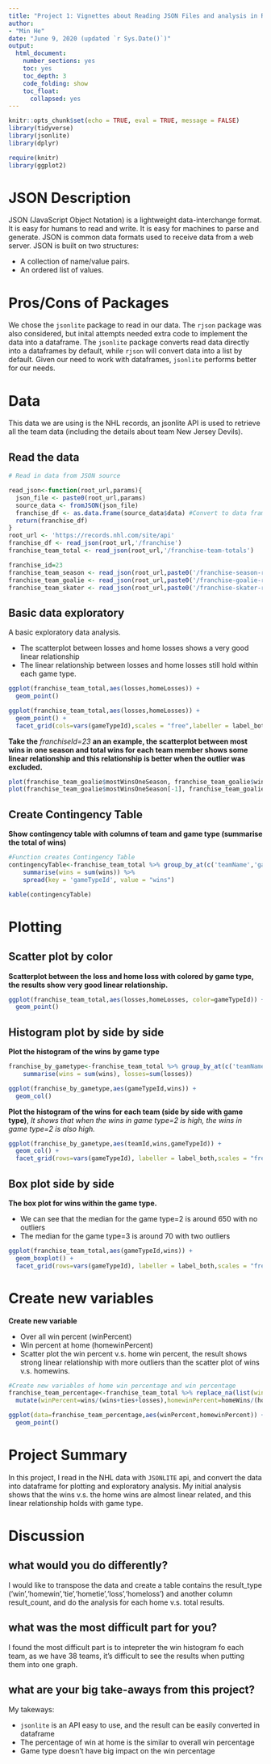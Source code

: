 ```yaml
---
title: "Project 1: Vignettes about Reading JSON Files and analysis in R"
author: 
- "Min He"
date: "June 9, 2020 (updated `r Sys.Date()`)"
output: 
  html_document:
    number_sections: yes
    toc: yes
    toc_depth: 3
    code_folding: show
    toc_float:
      collapsed: yes
---
```

  
```r
knitr::opts_chunk$set(echo = TRUE, eval = TRUE, message = FALSE)
library(tidyverse)
library(jsonlite)
library(dplyr)

require(knitr)
library(ggplot2)
```

# JSON Description
JSON (JavaScript Object Notation) is a lightweight data-interchange format. It is easy for humans to read and write. It is easy for machines to parse and generate. JSON is common data formats used to receive data from a web server. JSON is built on two structures: 

+ A collection of name/value pairs.
+ An ordered list of values. 


# Pros/Cons of Packages

We chose the `jsonlite` package to read in our data. The `rjson` package was also considered, but inital attempts needed extra code to implement the data into a dataframe. The `jsonlite` package converts read data directly into a dataframes by default, while `rjson` will convert data into a list by default. Given our need to work with dataframes, `jsonlite` performs better for our needs.


# Data

This data we are using is the NHL records, an jsonlite API is used to retrieve all the team data (including the details about team New Jersey Devils).

## Read the data
```r
# Read in data from JSON source

read_json<-function(root_url,params){
  json_file <- paste0(root_url,params)
  source_data <- fromJSON(json_file)
  franchise_df <- as.data.frame(source_data$data) #Convert to data frame
  return(franchise_df)
}
root_url <- 'https://records.nhl.com/site/api'
franchise_df <- read_json(root_url,'/franchise')
franchise_team_total <- read_json(root_url,'/franchise-team-totals')

franchise_id=23
franchise_team_season <- read_json(root_url,paste0('/franchise-season-records?cayenneExp=franchiseId=',franchise_id))
franchise_team_goalie <- read_json(root_url,paste0('/franchise-goalie-records?cayenneExp=franchiseId=',franchise_id))
franchise_team_skater <- read_json(root_url,paste0('/franchise-skater-records?cayenneExp=franchiseId=',franchise_id))

```

## Basic data exploratory

A basic exploratory data analysis.

+ The scatterplot between losses and home losses shows a very good linear relationship
+ The linear relationship between losses and home losses still hold within each game type.

```r

ggplot(franchise_team_total,aes(losses,homeLosses)) +
  geom_point()
```

```r
ggplot(franchise_team_total,aes(losses,homeLosses)) +
  geom_point() +
  facet_grid(cols=vars(gameTypeId),scales = "free",labeller = label_both)
```

**Take the** *franchiseId=23* **an an example, the scatterplot between most wins in one season and total wins for each team member shows some linear relationship and this relationship is better when the outlier was excluded.**


```r
plot(franchise_team_goalie$mostWinsOneSeason, franchise_team_goalie$wins, main='Relationshio between most wins in one season\n v.s. wins for each member', xlab = 'Most win in one season', ylab='Total wins')
plot(franchise_team_goalie$mostWinsOneSeason[-1], franchise_team_goalie$wins[-1], main='Relationshio between most wins in one season\n v.s. wins for each member (exclude outlier)', xlab = 'Most win in one season', ylab='Total wins')
```


## Create Contingency Table
**Show contingency table with columns of team and game type (summarise the total of wins)**
```r
#Function creates Contingency Table
contingencyTable<-franchise_team_total %>% group_by_at(c('teamName','gameTypeId')) %>% 
    summarise(wins = sum(wins)) %>% 
    spread(key = 'gameTypeId', value = "wins")

kable(contingencyTable)
```

# Plotting

## Scatter plot by color

**Scatterplot between the loss and home loss with colored by game type, the results show very good linear relationship.**

```r
ggplot(franchise_team_total,aes(losses,homeLosses, color=gameTypeId)) +
  geom_point() 
```

## Histogram plot by side by side

**Plot the histogram of the wins by game type**

```r
franchise_by_gametype<-franchise_team_total %>% group_by_at(c('teamName','teamId','gameTypeId')) %>% 
    summarise(wins = sum(wins), losses=sum(losses))

ggplot(franchise_by_gametype,aes(gameTypeId,wins)) +
  geom_col() 
```


**Plot the histogram of the wins for each team (side by side with game type)**, *It shows that when the wins in game type=2 is high, the wins in game type=2 is also high.*

```r
ggplot(franchise_by_gametype,aes(teamId,wins,gameTypeId)) +
  geom_col() +
  facet_grid(rows=vars(gameTypeId), labeller = label_both,scales = "free",)
```

## Box plot side by side

**The box plot for wins within the game type.**

+ We can see that the median for the game type=2 is around 650 with no outliers
+ The median for the game type=3 is around 70 with two outliers

```r

ggplot(franchise_team_total,aes(gameTypeId,wins)) +
  geom_boxplot() +
  facet_grid(rows=vars(gameTypeId), labeller = label_both,scales = "free" )
```


# Create new variables

**Create new variable**

+ Over all win percent (winPercent)
+ Win percent at home (homewinPercent)
+ Scatter plot the win percent v.s. home win percent, the result shows strong linear relationship with more outliers than the scatter plot of wins v.s. homewins.


```r
#Create new variables of home win percentage and win percentage
franchise_team_percentage<-franchise_team_total %>% replace_na(list(wins= 0, ties = 0, losses=0, homeWins=0, homeLosses=0, homeTies=0)) %>%
  mutate(winPercent=wins/(wins+ties+losses),homewinPercent=homeWins/(homeWins+homeTies+homeLosses)) 

ggplot(data=franchise_team_percentage,aes(winPercent,homewinPercent)) +
  geom_point()
```

# Project Summary

In this project, I read in the NHL data with `JSONLITE` api, and convert the data into dataframe for plotting and exploratory analysis. My initial analysis shows that the wins v.s. the home wins are almost linear related, and this linear relationship holds with game type. 

# Discussion

## what would you do differently?
I would like to transpose the data and create a table contains the result_type ('win','homewin','tie','hometie','loss','homeloss') and another column result_count, and do the analysis for each home v.s. total results.


## what was the most difficult part for you?

I found the most difficult part is to intepreter the win histogram fo each team, as we have 38 teams, it's difficult to see the results when putting them into one graph.

## what are your big take-aways from this project?

My takeways:

+ `jsonlite` is an API easy to use, and the result can be easily converted in dataframe
+ The percentage of win at home is the similar to overall win percentage
+ Game type doesn't have big impact on the win percentage
